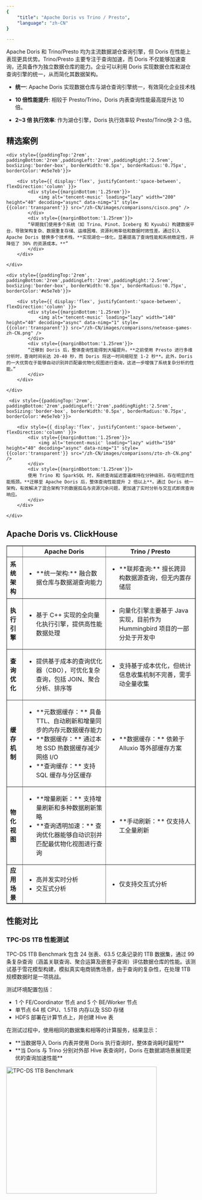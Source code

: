 ```yaml
---
{
    "title": "Apache Doris vs Trino / Presto",
    "language": "zh-CN"
}

---
```


Apache Doris 和 Trino/Presto 均为主流数据湖仓查询引擎，但 Doris 在性能上表现更具优势。Trino/Presto 主要专注于查询加速，而 Doris 不仅能够加速查询，还具备作为独立数据仓库的能力。企业可以利用 Doris 实现数据仓库和湖仓查询引擎的统一，从而简化其数据架构。

- **统一**: Apache Doris 实现数据仓库与湖仓查询引擎统一，有效简化企业技术栈

- **10 倍性能提升**: 相较于 Presto/Trino，Doris 内表查询性能最高提升达 10 倍。

- **2~3 倍 执行效率**: 作为湖仓引擎，Doris 执行效率较 Presto/Trino快 2-3 倍。


## 精选案例

<div style={{ display:'flex', justifyContent:'space-between' }}>

    <div style={{paddingTop:'2rem', paddingBottom:'2rem',paddingLeft:'2rem',paddingRight:'2.5rem', boxSizing:'border-box', borderWidth:'0.5px', borderRadius:'0.75px', borderColor:'#e5e7eb'}}>
    
        <div style={{ display:'flex', justifyContent:'space-between', flexDirection:'column' }}>
            <div style={{marginBottom:'1.25rem'}}>
                <img alt='tencent-music' loading="lazy" width="200" height="40" decoding="async" data-nimg="1" style={{color:'transparent'}} src="/zh-CN/images/comparisons/cisco.png" />
            </div>
            <div style={{marginBbottom:'1.25rem'}}>
            “早期我们使用多个系统（如 Trino、Pinot、Iceberg 和 Kyuubi）构建数据平台，导致架构复杂、数据重复存储、运维困难、资源利用率低和数据时效性差。通过引入 Apache Doris 替换多个技术栈，**实现湖仓一体化，显著提高了查询性能和系统稳定性，并降低了 30% 的资源成本。**”
            </div>
        </div>
    
    </div>

    <div style={{paddingTop:'2rem', paddingBottom:'2rem',paddingLeft:'2rem',paddingRight:'2.5rem', boxSizing:'border-box', borderWidth:'0.5px', borderRadius:'0.75px', borderColor:'#e5e7eb'}}>
    
        <div style={{ display:'flex', justifyContent:'space-between', flexDirection:'column' }}>
            <div style={{marginBottom:'1.25rem'}}>
                <img alt='tencent-music' loading="lazy" width="140" height="40" decoding="async" data-nimg="1" style={{color:'transparent'}} src="/zh-CN/images/comparisons/netease-games-zh-CN.png" />
            </div>
            <div style={{marginBbottom:'1.25rem'}}>
            “迁移到 Doris 后，整体查询性能得到大幅提升。**之前使用 Presto 进行多维分析时，查询时间长达 20-40 秒，而 Doris 将这一时间缩短至 1-2 秒**。此外，Doris 的一大优势在于能够自动识别并匹配最优物化视图进行查询，这进一步增强了系统复杂分析的性能。”
            </div>
        </div>
    
    </div>

     <div style={{paddingTop:'2rem', paddingBottom:'2rem',paddingLeft:'2rem',paddingRight:'2.5rem', boxSizing:'border-box', borderWidth:'0.5px', borderRadius:'0.75px', borderColor:'#e5e7eb'}}>
    
        <div style={{ display:'flex', justifyContent:'space-between', flexDirection:'column' }}>
            <div style={{marginBottom:'1.25rem'}}>
                <img alt='tencent-music' loading="lazy" width="150" height="40" decoding="async" data-nimg="1" style={{color:'transparent'}} src="/zh-CN/images/comparisons/zto-zh-CN.png" />
            </div>
            <div style={{marginBbottom:'1.25rem'}}>
            使用 Trino 和 SparkSQL 时，系统查询延迟普遍维持在分钟级别，存在明显的性能瓶颈。**迁移至 Apache Doris 后，整体查询性能提升 2 倍以上**。通过 Doris 统一架构，有效解决了混合架构下的数据孤岛与资源冗余问题，更加速了实时分析与交互式即席查询响应。
            </div>            
        </div>
    
    </div>

</div> 


## Apache Doris vs. ClickHouse


<table border="1">
    <thead>
        <tr>
            <th></th>
            <th>Apache Doris</th>
            <th>Trino / Presto</th>
        </tr>
    </thead>
    <tbody>
    <tr>
        <td><strong>系统架构</strong></td>
        <td>
        <ul>
            <li style={{fontSize:'14px'}}>**统一架构:** 融合数据仓库与数据湖查询能力</li>
        </ul>
        </td>
        <td>
        <ul>
            <li style={{fontSize:'14px'}}>**联邦查询:** 擅长跨异构数据源查询，但无内置存储层</li>
        </ul>
        </td>
    </tr>
      <tr>
        <td><strong>执行引擎</strong></td>
        <td>
         <ul>
            <li style={{fontSize:'14px'}}>基于 C++ 实现的全向量化执行引擎，提供高性能数据处理</li>
        </ul>
        </td>
        <td>
        <ul>
            <li style={{fontSize:'14px'}}>向量化引擎主要基于 Java 实现，目前作为 Hummingbird 项目的一部分处于开发中</li>
        </ul>
        </td>
    </tr>
    <tr>
        <td><strong>查询优化</strong></td>
        <td>
        <ul>
            <li style={{fontSize:'14px'}}>提供基于成本的查询优化器（CBO），可优化复杂查询，包括 JOIN、聚合分析、排序等</li>
        </ul>
        </td>
        <td>
        <ul>
            <li style={{fontSize:'14px'}}>支持基于成本优化，但统计信息收集机制不完善，需手动全量收集</li>
        </ul>
        </td>
    </tr>
    <tr>
        <td><strong>缓存机制</strong></td>
        <td>
         <ul>
            <li style={{fontSize:'14px'}}>**元数据缓存：** 具备 TTL、自动刷新和增量同步的内存元数据缓存能力</li>
            <li style={{fontSize:'14px'}}>**数据缓存：** 通过本地 SSD 热数据缓存减少网络 I/O</li>
            <li style={{fontSize:'14px'}}>**查询缓存：** 支持 SQL 缓存与分区缓存</li>
        </ul>
        </td>
        <td>
        <ul>
            <li style={{fontSize:'14px'}}>**数据缓存：** 依赖于 Alluxio 等外部缓存方案</li>
        </ul>
        </td>
    </tr>
    <tr>
        <td><strong>物化视图</strong></td>
        <td>
        <ul>
            <li style={{fontSize:'14px'}}>**增量刷新：** 支持增量刷新和多种数据刷新策略</li>
            <li style={{fontSize:'14px'}}>**查询透明加速：** 查询优化器能够自动识别并匹配最优物化视图进行查询</li>
        </ul>
        </td>
        <td>
          <ul>
            <li style={{fontSize:'14px'}}>**手动刷新：** 仅支持人工全量刷新</li>
        </ul>
        </td>
    </tr>
    <tr>
        <td><strong>应用场景</strong></td>
        <td>
        <ul>
            <li style={{fontSize:'14px'}}>高并发实时分析</li>
            <li style={{fontSize:'14px'}}>交互式分析</li>
        </ul>
        </td>
        <td>
          <ul>
            <li style={{fontSize:'14px'}}>仅支持交互式分析</li>
        </ul>
        </td>
    </tr>
    </tbody>
</table>

## 性能对比

### TPC-DS 1TB 性能测试


<div style={{ display:'flex', justifyContent:'space-between', flexDirection:'column', paddingTop:'0.5rem',paddingBottom:'0.5rem'}}>
    <div style={{marginRight:'2rem'}}>
        <p>TPC-DS 1TB Benchmark 包含 24 张表、63.5 亿条记录的 1TB 数据集，通过 99 条复杂查询（涵盖关联查询、聚合运算及嵌套子查询）评估数据仓库的性能。该测试基于雪花模型构建，模拟真实电商销售场景，由于查询的复杂性，在处理 1TB 规模数据时是一项挑战。</p>
        <p>测试环境配置​包括：</p>
        <ul>
            <li>1 个 FE/Coordinator 节点 and 5 个 BE/Worker 节点</li>
            <li>单节点 64 核 CPU、1.5TB 内存以及 SSD 存储</li>
            <li>HDFS 部署在计算节点上，并创建 Hive 表</li>
        </ul>
        <p>在测试过程中，使用相同的数据集和相等的计算服务，结果显示：</p>
        <ul>
            <li>**当数据导入 Doris 内表并使用 Doris 执行查询时，整体查询耗时最短**</li>
            <li>**当 Doris 与 Trino 分别对外部 Hive 表查询时，Doris 在数据湖场景展现更优的查询加速性能**</li>
        </ul>
    </div>
    <div>
        <img alt="TPC-DS 1TB  Benchmark" loading="lazy" width="400" height="338" decoding="async" data-nimg="1" src="/zh-CN/images/comparisons/tpc-ds-1tb-trino.png" style={{color: 'transparent', marginTop:0}} />
    </div>
</div>

